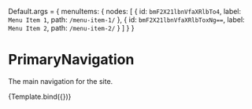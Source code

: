 
<Meta
  title="Organisms/PrimaryNavigation"
  component={PrimaryNavigation}
/>


Default.args = {
  menuItems: {
    nodes: [
      {
        id: `bmF2X21lbnVfaXRlbTo4`,
        label: `Menu Item 1`,
        path: `/menu-item-1/`
      },
      {
        id: `bmF2X21lbnVfaXRlbToxNg==`,
        label: `Menu Item 2`,
        path: `/menu-item-2/`
      }
    ]
  }
}

# PrimaryNavigation

The main navigation for the site.

<ArgsTable of={PrimaryNavigation} />

<Canvas>
  <Story name="Default" args={Default.args}>
    {Template.bind({})}
  </Story>
</Canvas>
